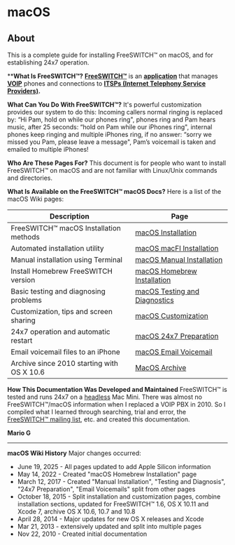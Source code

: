 # macOS

 

## About

This is a complete guide for installing FreeSWITCH™ on macOS, and for establishing 24x7 operation.

****What Is FreeSWITCH™?** 
**[FreeSWITCH™](http://en.wikipedia.org/wiki/FreeSWITCH)** is an **[application](https://en.wikipedia.org/wiki/Application%5Fsoftware)** that manages **[VOIP](http://en.wikipedia.org/wiki/Voip)** phones and connections to **[ITSPs (Internet Telephony Service Providers)](http://en.wikipedia.org/wiki/ITSP).**

**What Can You Do With FreeSWITCH™?** 
It's powerful customization provides our system to do this: Incoming callers normal ringing is replaced by: “Hi Pam, hold on while our phones ring", phones ring and Pam hears music, after 25 seconds: “hold on Pam while our iPhones ring", internal phones keep ringing and multiple iPhones ring, if no answer: “sorry we missed you Pam, please leave a message", Pam’s voicemail is taken and emailed to multiple iPhones! 

**Who Are These Pages For?** 
This document is for people who want to install FreeSWITCH™ on macOS and are not familiar with Linux/Unix commands and directories.

**What Is Available on the FreeSWITCH™ macOS Docs?** 
Here is a list of the macOS Wiki pages:

| Description | Page |
| -- | -- |
| FreeSWITCH™ macOS Installation methods | [macOS Installation](./macOS-Installation/index.mdx#about)|
| Automated installation utility|[macOS macFI Installation](./macOS-Installation/macOS-macFI-Installation_1966731.mdx#about)|
| Manual installation using Terminal | [macOS Manual Installation](./macOS-Installation/macOS-Manual-Installation_13174557.mdx#about)|
| Install Homebrew FreeSWITCH version | [macOS Homebrew Installation](./macOS-Installation/macOS-Homebrew-Installation_72253508.mdx#about)|
| Basic testing and diagnosing problems | [macOS Testing and Diagnostics](./macOS-Testing-and-Diagnostics_13174550.mdx#about)|
| Customization, tips and screen sharing | [macOS Customization](./macOS-Customization_9634513.mdx#ssh)|
| 24x7 operation and automatic restart | [macOS 24x7 Preparation](./macOS-24x7-Preparation_13174585.mdx#about)|
| Email voicemail files to an iPhone | [macOS Email Voicemail](./macOS-Email-Voicemail_13174591.mdx#about)|
| Archive since 2010 starting with OS X 10.6 | [MacOS Archive](./MacOS-Archive/index.mdx#about) |

  
**How This Documentation Was Developed and Maintained** 
FreeSWITCH™ is tested and runs 24x7 on a [headless](macOS-Customization_9634513.mdx#remotely-accessing-a-mac) Mac Mini. There was almost no FreeSWITCH™/macOS information when I replaced a VOIP PBX in 2010\. So I compiled what I learned through searching, trial and error, the [FreeSWITCH™ mailing list](http://lists.freeswitch.org/), etc. and created this documentation.  

**Mario G**

  
---

  
**macOS Wiki History** 
Major changes occurred:

* June 19, 2025 - All pages updated to add Apple Silicon information
* May 14, 2022 - Created "macOS Homebrew Installation" page
* March 12, 2017 - Created "Manual Installation", "Testing and Diagnosis", "24x7 Preparation", "Email Voicemails" split from other pages
* October 18, 2015 - Split installation and customization pages, combine installation sections, updated for FreeSWITCH™ 1.6, OS X 10.11 and Xcode 7, archive OS X 10.6, 10.7 and 10.8
* April 28, 2014 - Major updates for new OS X releases and Xcode
* Mar 21, 2013 - extensively updated and split into multiple pages
* Nov 22, 2010 - Created initial documentation

